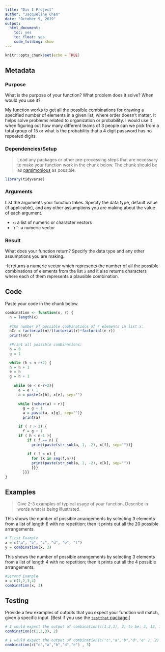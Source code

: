 ```yaml
---
title: "Div I Project"
author: "Jacqueline Chen"
date: "October 9, 2019"
output: 
  html_document:
    toc: yes
    toc_float: yes
    code_folding: show
---
```


```r
knitr::opts_chunk$set(echo = TRUE)
```

## Metadata

### Purpose

What is the purpose of your function? What problem does it solve? When would you use it? 

My function works to get all the possible combinations for drawing a specified number of elements in a given list, where order doesn't matter. It helps solve problems related to organization or probability. I would use it when figuring out how many different teams of 3 people can we pick from a total group of 15 or what is the probability that a 4 digit password has no repeated digits. 

### Dependencies/Setup

> Load any packages or other pre-processing steps that are necessary to make your function work in the chunk below. The chunk should be as [parsimonious](https://en.wiktionary.org/wiki/parsimonious) as possible.
```r
library(tidyverse)
```


### Arguments

List the arguments your function takes. Specify the data type, default value (if applicable), and any other assumptions you are making about the value of each argument.

- `x`: a list of numeric or character vectors
- `r``: a numeric vector

### Result

What does your function return? Specify the data type and any other assumptions you are making. 

-It returns a numeric vector which represents the number of all the possible combinations of elements from the list `x` and it also returns characters where each of them represents a plausible combination. 

## Code

Paste your code in the chunk below. 
```r
combination <- function(x, r) {
  n = length(x)
  
  #The number of possible combinations of r elements in list x: 
  nCr = factorial(n)/(factorial(r)*factorial(n-r))
  print(nCr)
  
  #Print all possible combinations: 
  h = 0
  g = 1

  while (h < n-r+2) { 
  h = h + 1
  e = h
  g = h + 1
  
    while (e < n-r+2){
      e = e + 1 
      a = paste(x[h], x[e], sep="")
      
      while (nchar(a) < r){ 
        g = g + 1
        a = paste(a, x[g], sep="")}
        print(a)

      if ( r > 2) {
        f = g + 1
      if ( h < n-1 ){
          if ( f == n) {
            print(paste(str_sub(a, 1, -2), x[f], sep=""))}
    
          if ( f < n) {
            for (k in seq(f,n)){
            print(paste(str_sub(a, 1, -2), x[k], sep=""))
            }}}
        }}}
}
```

## Examples

> Give 2-3 examples of typical usage of your function. Describe in words what is being illustrated.

This shows the number of possible arrangements by selecting 3 elements from a list of length 6 with no repetition; then it prints out all the 20 possible arrangements. 

```r
# First Example 
x = c("a", "b", "c", "d", "e", "f")
y = combination(x, 3)
```

This shows the number of possible arrangements by selecting 3 elements from a list of length 4 with no repetition; then it prints out all the 4 possible arrangements. 

```r
#Second Example 
x = c(1,2,3,4)
combination(x, 3)
```

## Testing

Provide a few examples of outputs that you expect your function will match, given a specific input. [Best if you use the [`testthat` package](https://github.com/r-lib/testthat).] 

```r
# I would expect the output of combination(c(1,2,3), 2) to be: 3, 12, 13, 23
combination(c(1,2,3), 2)

# I would expect the output of combination(c("c","a","b","d","e" ), 2) to be: 10, cab, cad, cae, cbd, cbe, cde, abd, abe, ade, bde, 
combination(c("c","a","b","d","e") , 3) 

```